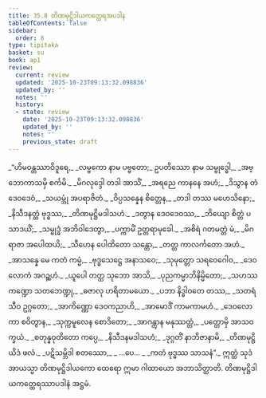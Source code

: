 ```yaml
---
title: 35.8 တိဏမုဋ္ဌိဒါယကတ္ထေရအပဒါန
tableOfContents: false
sidebar:
  order: 8
type: tipitaka
basket: su
book: ap1
review:
  current: review
  updated: '2025-10-23T09:13:32.098836'
  updated_by: ''
  notes: ''
  history:
  - state: review
    date: '2025-10-23T09:13:32.098836'
    updated_by: ''
    notes: ''
    previous_state: draft
---
```



<ReviewStatus review={frontmatter.review} showDetails={true} />

<HypothesisAnnotation frontmatter={frontmatter} />

<DynamicBreadcrumb />

<Division number="48" book="ap1" e="ch" v="20" p="322">

<Paragraph number="3942" type="verses" book="ap1">
_“ဟိမဝန္တဿာဝိဒူရေ,_  
_လမ္ဗကော နာမ ပဗ္ဗတော;_  
ဥပတိဿော နာမ သမ္ဗုဒ္ဓေါ,_  
_အဗ္ဘောကာသမှိ စင်္ကမိ._  

</Paragraph>

</Division>
<Division number="49" book="ap1" e="ch" v="20" p="323">

<Paragraph number="3943" type="verses" book="ap1">
_မိဂလုဒ္ဒေါ တဒါ အာသိံ,_  
_အရညေ ကာနနေ အဟံ;_  
_ဒိသွာန တံ ဒေဝဒေဝံ,_  
_သယမ္ဘုံ အပရာဇိတံ._  

</Paragraph>

</Division>
<Division number="50" book="ap1" e="ch" v="20" p="323">

<Paragraph number="3944" type="verses" book="ap1">
_ဝိပ္ပသန္နေန စိတ္တေန,_  
_တဒါ တဿ မဟေသိနော;_  
_နိသီဒနတ္ထံ ဗုဒ္ဓဿ,_  
_တိဏမုဋ္ဌိမဒါသဟံ._  

</Paragraph>

</Division>
<Division number="51" book="ap1" e="ch" v="20" p="323">

<Paragraph number="3945" type="verses" book="ap1">
_ဒတွာန ဒေဝဒေဝဿ,_  
_ဘိယျော စိတ္တံ ပသာဒယိံ;_  
_သမ္ဗုဒ္ဓံ အဘိဝါဒေတွာ,_  
_ပက္ကာမိံ ဥတ္တရာမုခေါ._  

</Paragraph>

</Division>
<Division number="52" book="ap1" e="ch" v="20" p="323">

<Paragraph number="3946" type="verses" book="ap1">
_အစိရံ ဂတမတ္တံ မံ,_  
_မိဂရာဇာ အပေါထယိ;_  
_သီဟေန ပေါထိတော သန္တော,_  
_တတ္ထ ကာလင်္ကတော အဟံ._  

</Paragraph>

</Division>
<Division number="53" book="ap1" e="ch" v="20" p="323">

<Paragraph number="3947" type="verses" book="ap1">
_အာသန္နေ မေ ကတံ ကမ္မံ,_  
_ဗုဒ္ဓသေဋ္ဌေ အနာသဝေ;_  
_သုမုတ္တော သရဝေဂေါဝ,_  
_ဒေဝလောကံ အဂဉ္ဆဟံ._  

</Paragraph>

</Division>
<Division number="54" book="ap1" e="ch" v="20" p="323">

<Paragraph number="3948" type="verses" book="ap1">
_ယူပေါ တတ္ထ သုဘော အာသိ,_  
_ပုညကမ္မာဘိနိမ္မိတော;_  
_သဟဿကဏ္ဍော သတဘေဏ္ဍု,_  
_ဓဇာလု ဟရိတာမယော._  

</Paragraph>

</Division>
<Division number="55" book="ap1" e="ch" v="20" p="323">

<Paragraph number="3949" type="verses" book="ap1">
_ပဘာ နိဒ္ဓါဝတေ တဿ,_  
_သတရံသီဝ ဥဂ္ဂတော;_  
_အာကိဏ္ဏော ဒေဝကညာဟိ,_  
_အာမောဒိံ ကာမကာမဟံ._  

</Paragraph>

</Division>
<Division number="56" book="ap1" e="ch" v="20" p="323">

<Paragraph number="3950" type="verses" book="ap1">
_ဒေဝလောကာ စဝိတွာန,_  
_သုက္ကမူလေန စောဒိတော;_  
_အာဂန္တွာန မနုဿတ္တံ,_  
_ပတ္တောမှိ အာသဝက္ခယံ._  

</Paragraph>

</Division>
<Division number="57" book="ap1" e="ch" v="20" p="323">

<Paragraph number="3951" type="verses" book="ap1">
_စတုန္နဝုတိတော ကပ္ပေ,_  
_နိသီဒနမဒါသဟံ;_  
_ဒုဂ္ဂတိံ နာဘိဇာနာမိ,_  
_တိဏမုဋ္ဌိယိဒံ ဖလံ._  

</Paragraph>

</Division>
<Division number="58" book="ap1" e="ch" v="20" p="323">

<Paragraph number="3952" type="verses" book="ap1">
_ပဋိသမ္ဘိဒါ စတဿော,_  
_ …ပေ… _  
_ကတံ ဗုဒ္ဓဿ သာသနံ”._  

</Paragraph>

<Paragraph number="3953" book="ap1">
ဣတ္ထံ သုဒံ အာယသ္မာ တိဏမုဋ္ဌိဒါယကော ထေရော ဣမာ ဂါထာယော အဘာသိတ္ထာတိ.

</Paragraph>
</Division>

<Paragraph number="3954" type="center" book="ap1">
တိဏမုဋ္ဌိဒါယကတ္ထေရဿာပဒါနံ အဋ္ဌမံ.
</Paragraph>